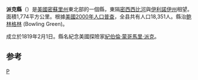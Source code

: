 {{noteTA
|T=zh-hans:派克县 (密苏里州);zh-hk:派克縣 (密蘇里州);zh-tw:派克郡 (密蘇里州);
}}
{{Otheruses|派克縣|subject=美國密苏里州的一個縣|other=同名的縣}}
<!--[[File:Map_of_Missouri_highlighting_Pike_County.svg|250px]]-->
{{Infobox U.S. County
| county = 派克縣           <!-- the word "County" should appear here. Type "Washington County", not "Washington" -->
| state = 密蘇里州
| en county = Pike County           <!-- the word "County" should appear here. Type "Washington County", not "Washington" -->
| en state = Missouri
| seal =               <!-- image of county seal -->
| founded year = 1818      <!-- if you include a reference, the year's wikilink won't work so add the [[|]] to the year -->
| founded date =       <!-- optional, syntax is: February 1 -->
| seat wl = Bowling Green           <!-- county seat; the WikiLink is created for you: "City" results in "[[City,_State|City]]" -->
| largest city wl = Louisiana   <!-- largest city; the WikiLink is created for you: "City" results in "[[City,_State|City]]" -->
| area mi = 685
| area km = 1,774
| area land mi = 673
| area land km = 1,743
| area water mi = 12
| area water km = 31
| area percentage = 1.75%
| census yr = 2000
| pop = 18,351
| density mi = 27
| density km = 11
| time zone = Central
| UTC offset = -6     <!-- example: time zone = Central; UTC offset = -6; DST offset = -5  -->
| DST offset = -5
| footnotes = 
| web =
| named for = [[Zebulon_M._Pike|Zebulon M. Pike]]
}}
'''派克縣'''（{{lang-en|Pike County}}）是[[美國|美國]][[密蘇里州|密蘇里州]]東北部的一個縣，東隔[[密西西比河|密西西比河]]與[[伊利諾伊州|伊利諾伊州]]相望。面積1,774平方公里。根據[[美國2000年人口普查|美國2000年人口普查]]，全县共有人口18,351人。縣治[[鲍林格林_(密苏里州)|鲍林格林]] (Bowling Green)。

成立於1819年2月1日。縣名紀念美國探險家[[紀伯倫·蒙哥馬里·派克|紀伯倫·蒙哥馬里·派克]]。

==参考==
{{reflist}}

[[Category:密蘇里州行政區劃|P]]